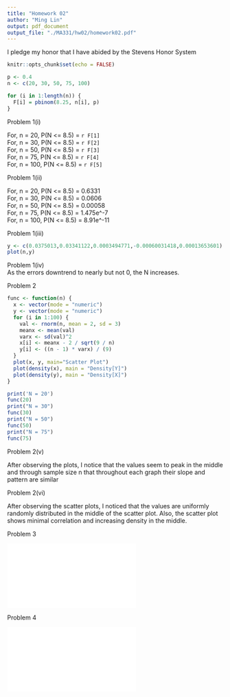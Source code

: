 ```yaml
---
title: "Homework 02"
author: "Ming Lin"
output: pdf_document
output_file: "./MA331/hw02/homework02.pdf"
---
```


I pledge my honor that I have abided by the Stevens Honor System 
  
```r
knitr::opts_chunk$set(echo = FALSE)
```

```r
p <- 0.4
n <- c(20, 30, 50, 75, 100)

for (i in 1:length(n)) {
  F[i] = pbinom(8.25, n[i], p)
}


```
Problem 1(i)  
  
For, n = 20, P(N <= 8.5) = `r F[1]`  
For, n = 30, P(N <= 8.5) = `r F[2]`  
For, n = 50, P(N <= 8.5) = `r F[3]`  
For, n = 75, P(N <= 8.5) = `r F[4]`  
For, n = 100, P(N <= 8.5) = `r F[5]` 

Problem 1(ii)  

For, n = 20, P(N <= 8.5) = 0.6331  
For, n = 30, P(N <= 8.5) = 0.0606      
For, n = 50, P(N <= 8.5) = 0.00058  
For, n = 75, P(N <= 8.5) = 1.475e^-7     
For, n = 100, P(N <= 8.5) = 8.91e^-11   

Problem 1(iii)  

```r
y <- c(0.0375013,0.03341122,0.0003494771,-0.00060031418,0.00013653601)
plot(n,y)
```  

Problem 1(iv)  
As the errors downtrend to nearly but not 0, the N increases.  

Problem 2  

```r
func <- function(n) {
  x <- vector(mode = "numeric")
  y <- vector(mode = "numeric")
  for (i in 1:100) {
    val <- rnorm(n, mean = 2, sd = 3)
    meanx <- mean(val)
    varx <- sd(val)^2
    x[i] <- meanx - 2 / sqrt(9 / n)
    y[i] <- ((n - 1) * varx) / (9)
  }
  plot(x, y, main="Scatter Plot")
  plot(density(x), main = "Density[Y]")
  plot(density(y), main = "Density[X]")
}
```

```r
print('N = 20')
func(20)
print("N = 30")
func(30)
print("N = 50")
func(50)
print("N = 75")
func(75)
```

Problem 2(v)  

After observing the plots, I notice that the values seem to peak
in the middle and through sample size n that throughout each
graph their slope and pattern are similar

Problem 2(vi)  

After observing the scatter plots, I noticed that the values are uniformly
randomly distributed in the middle of the scatter plot. Also, the scatter plot
shows minimal correlation and increasing density in the middle.

Problem 3  

![](/Users/minglin/Stevens-IT/MA331/hw02/prob3.pdf)

Problem 4  

![](/Users/minglin/Stevens-IT/MA331/hw02/prob4.pdf)

